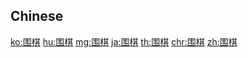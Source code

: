 {{also|圍棋}}
==Chinese==
{{zh-see|圍棋}}

[[ko:围棋]]
[[hu:围棋]]
[[mg:围棋]]
[[ja:围棋]]
[[th:围棋]]
[[chr:围棋]]
[[zh:围棋]]